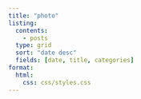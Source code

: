 ```yaml
---
title: "photo"
listing:
  contents:
    - posts
  type: grid
  sort: "date desc"
  fields: [date, title, categories]
format:
  html:
    css: css/styles.css
---
```

